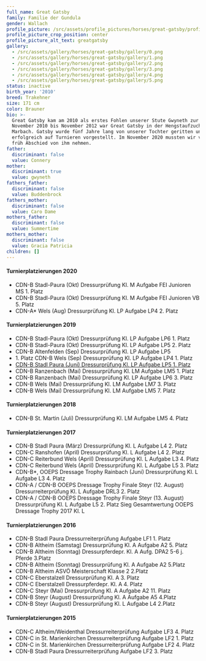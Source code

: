 ```yaml
---
full_name: Great Gatsby
family: Familie der Gundula
gender: Wallach
profile_picture: /src/assets/profile_pictures/horses/great-gatsby/profile_picture.png
profile_picture_crop_position: center
profile_picture_alt_text: greatgatsby
gallery:
  - /src/assets/gallery/horses/great-gatsby/gallery/0.png
  - /src/assets/gallery/horses/great-gatsby/gallery/1.png
  - /src/assets/gallery/horses/great-gatsby/gallery/2.png
  - /src/assets/gallery/horses/great-gatsby/gallery/3.png
  - /src/assets/gallery/horses/great-gatsby/gallery/4.png
  - /src/assets/gallery/horses/great-gatsby/gallery/5.png
status: inactive
birth_year: '2010'
breed: Trakehner
size: 171 cm
color: Brauner
bio: >-
  Great Gatsby kam am 2010 als erstes Fohlen unserer Stute Gwyneth zur Welt. Von
  November 2010 bis November 2012 war Great Gatsby in der Hengstaufzucht in
  Marbach. Gatsby wurde fünf Jahre lang von unserer Tochter geritten und
  erfolgreich auf Turnieren vorgestellt. Im November 2020 mussten wir viel zu
  früh Abschied von ihm nehmen. 
father:
  discriminant: false
  value: Connery
mother:
  discriminant: true
  value: gwyneth
fathers_father:
  discriminant: false
  value: Buddenbrock
fathers_mother:
  discriminant: false
  value: Caro Dame
mothers_father:
  discriminant: false
  value: Summertime
mothers_mother:
  discriminant: false
  value: Gracia Patricia
children: []
---
```

#### **Turnierplatzierungen 2020**

* CDN-B Stadl-Paura (Okt) Dressurprüfung Kl. M Aufgabe FEI Junioren MS  1. Platz&#x20;
* CDN-B Stadl-Paura (Okt) Dressurprüfung Kl. M Aufgabe FEI Junioren VB  5. Platz
* CDN-A\* Wels  (Aug) Dressurprüfung Kl. LP Aufgabe LP4  2. Platz

#### **Turnierplatzierungen 2019**

* CDN-B Stadl-Paura (Okt) Dressurprüfung Kl. LP Aufgabe LP6  1. Platz&#x20;
* CDN-B Stadl-Paura (Okt) Dressurprüfung Kl. LP Aufgabe LP5  2. Platz&#x20;
* CDN-B Altenfelden (Sep) Dressurprüfung Kl. LP Aufgabe LP5 &#x20;
* 1\. Platz CDN-B Wels (Sep) Dressurprüfung Kl. LP Aufgabe LP4  1. Platz&#x20;
* [CDN-B Stadl Paura (Juni) Dressurprüfung Kl. LP Aufgabe LP5 1. Platz](/articles/great-gatsby-in-der-klasse-lp-angekommen)&#x20;
* CDN-B Ranzenbach (Mai) Dressurprüfung Kl. LM Aufgabe LM5 1. Platz&#x20;
* CDN-B Ranzenbach (Mai) Dressurprüfung Kl. LP Aufgabe LP6  3. Platz&#x20;
* CDN-B Wels (Mai) Dressurprüfung Kl. LM Aufgabe LM7 3. Platz&#x20;
* CDN-B Wels (Mai) Dressurprüfung Kl. LM Aufgabe LM5 7. Platz

#### Turnierplatzierungen 2018

* CDN-B St. Martin (Juli) Dressurprüfung Kl. LM Aufgabe LM5 4. Platz

#### Turnierplatzierungen 2017

* CDN-B Stadl Paura (März) Dressurprüfung Kl. L Aufgabe L4 2. Platz
* CDN-C Ranshofen (April) Dressurprüfung Kl. L Aufgabe L4 2. Platz&#x20;
* CDN-C Reiterbund Wels (April) Dressurprüfung Kl. L Aufgabe L3 4. Platz&#x20;
* CDN-C Reiterbund Wels (April) Dressurprüfung Kl. L Aufgabe L5 3. Platz&#x20;
* CDN-B\*, OOEPS Dressage Trophy Rainbach (Juni) Dressurprüfung Kl. L Aufgabe L3 4. Platz
* CDN-A / CDN-B OOEPS Dressage Trophy Finale Steyr (12. August) Dressurreiterprüfung Kl. L Aufgabe DRL3 2. Platz
* CDN-A / CDN-B OOEPS Dressage Trophy Finale Steyr (13. August) Dressurprüfung Kl. L Aufgabe L5  2. Platz
  Sieg Gesamtwertung OOEPS Dressage Trophy 2017 Kl. L

#### Turnierplatzierungen 2016

* CDN-B Stadl Paura Dressurreiterprüfung Aufgabe LF1 1. Platz
* CDN-B Altheim (Samstag) Dressurprüfung Kl. A Aufgabe A2 5. Platz&#x20;
* CDN-B Altheim (Sonntag) Dressurpferdepr. Kl. A Aufg. DPA2 5-6 j. Pferde 3.Platz&#x20;
* CDN-B Altheim  (Sonntag) Dressurprüfung Kl. A Aufgabe A2 5.Platz&#x20;
* CDN-B Altheim  ASVÖ Meisterschaft Klasse 2 2.Platz&#x20;
* CDN-C Eberstalzell Dressurprüfung Kl. A 3. Platz&#x20;
* CDN-C Eberstalzell Dressurpferdepr. Kl. A 4. Platz&#x20;
* CDN-C Steyr  (Mai) Dressurprüfung Kl. A Aufgabe A2 11. Platz&#x20;
* CDN-B Steyr (August) Dressurprüfung Kl. A Aufgabe A5 4.Platz&#x20;
* CDN-B Steyr (August) Dressurprüfung Kl. L Aufgabe L4 2.Platz

#### Turnierplatzierungen 2015

* CDN-C Altheim/Weidenthal Dressurreiterprüfung Aufgabe LF3 4. Platz
* CDN-C in St. Marienkirchen Dressurreiterprüfung Aufgabe LF2 1. Platz&#x20;
* CDN-C in St. Marienkirchen Dressurreiterprüfung Aufgabe LF2 4. Platz&#x20;
* CDN-B Stadl Paura Dressurreiterprüfung Aufgabe LF2 3. Platz

